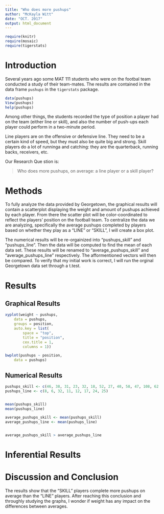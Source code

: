 ---
title: "Who does more pushups"
author: "McKayla Witt"
date: "OCT. 2017"
output: html_document
---

```{r include=FALSE}
require(knitr)
require(mosaic)
require(tigerstats)
```
<!-- We recommend you use git branches -- create a separate branch for each major section i.e. Introduction, Methods, Results, Inferential Results, and Discussion and Conclusions - leave the YAML block untouched until the final merge where you put in your own name !-->

# Introduction

Several years ago some MAT 111 students who were on the footbal team conducted a study of their team-mates.  The results are contained in the data frame `pushups` in the `tigerstats` package.

```{r eval=FALSE}
data(pushups)
View(pushups)
help(pushups)
```

Among other things, the students recorded the type of position a player had on the team (either line or skill), and also the number of push-ups each player could perform in a two-minute period.

Line players are on the offensive or defensive line.  They need to be a certain kind of speed, but they must also be quite big and strong.  Skill players do a lot of runninga and catching:  they are the quarterback, running backs, receivers, etc.

Our Research Que stion is:

  >Who does more pushups, on average: a line player or a skill player?


# Methods
<!--Decide on your methods:  use "variable analysis" or other appropriate descriptors.  Make sure to choose at least one graphical method and at least one numerical method.!-->

To fully analyze the data provided by Georgetown, the graphical results will contain a scatterplot displaying the weight and amount of pushups achieved by each player. From there the scatter plot will be color-coordinated to reflect the players' position on the football team.
To centralize the data we are analyzing, specifically the average pushups completed by players based on whether they play as a "LINE" or "SKILL", I will create a box plot.

The numerical results will be re-orgainized into "pushups_skill" and "pushups_line". Then the data will be computed to find the mean of each data set. These results will be renamed to "average_pushups_skill" and "average_pushups_line" respectively. The afformentioned vectors will then be compared. 
To verify that my initial work is correct, I will run the orginal Georgetown data set through a t.test.


# Results
<!--You have both graphical and numerical methods, so you will have both graphical and numerical results to consider.!-->

## Graphical Results
<!--Your graph should have a good title, and axes should be labled as needed.  Discuss your graphical results, showing how they answer the research question.  Use specific features of the graph in your discussion.!-->

```{r}
xyplot(weight ~ pushups,
	data = pushups,
	groups = position,
	auto.key = list(
		space = "top",
		title = "position",
		cex.title = 1,
		columns = 1))
```

```{r}
bwplot(pushups ~ position,
	data = pushups)
```


## Numerical Results
<!--Numerical results go here. Use the numerical results to describe the patterns if any that exist in the data as focused toward the research question!-->


```{r}
pushups_skill <- c(46, 38, 31, 23, 32, 18, 52, 27, 40, 58, 47, 108, 62, 56, 92, 50, 88, 31, 30, 68, 49, 48)
pushups_line <- c(8, 6, 32, 11, 12, 17, 24, 25)


mean(pushups_skill) 
mean(pushups_line)

average_pushups_skill <- mean(pushups_skill)
average_pushups_line <- mean(pushups_line)


average_pushups_skill > average_pushups_line
```




# Inferential Results
<!--State hypothesis clearly.  Make sure your discussion of the inferential test covers all the aspects that the test output produces, such as test statistic, p-value etc. Make a decision about the null hypothesis, explain the assumptions on which the selected test/procedure was based, and why the chosen procedure satisfys the assumptions and is appropriate to answer the research question!-->


# Discussion and Conclusion
<!--State your overall conclusion.  This is also a good place to mention other Research Questions that came to mind as you were carrying out this study.!-->
The results show that the "SKILL" players complete more pushups on average than the "LINE" players. After reaching this conclusion and throughly studying the graphs, I wonder if weight has any impact on the differences between averages. 
